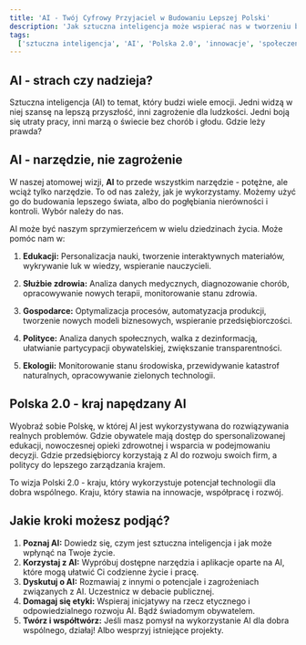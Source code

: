 ```yaml
---
title: 'AI - Twój Cyfrowy Przyjaciel w Budowaniu Lepszej Polski'
description: 'Jak sztuczna inteligencja może wspierać nas w tworzeniu bardziej sprawiedliwego, transparentnego i innowacyjnego społeczeństwa?'
tags:
  ['sztuczna inteligencja', 'AI', 'Polska 2.0', 'innowacje', 'społeczeństwo']
---
```


## AI - strach czy nadzieja?

Sztuczna inteligencja (AI) to temat, który budzi wiele emocji. Jedni widzą w niej szansę na lepszą przyszłość, inni zagrożenie dla ludzkości. Jedni boją się utraty pracy, inni marzą o świecie bez chorób i głodu. Gdzie leży prawda?

## AI - narzędzie, nie zagrożenie

W naszej atomowej wizji, **AI** to przede wszystkim narzędzie - potężne, ale wciąż tylko narzędzie. To od nas zależy, jak je wykorzystamy. Możemy użyć go do budowania lepszego świata, albo do pogłębiania nierówności i kontroli. Wybór należy do nas.

AI może być naszym sprzymierzeńcem w wielu dziedzinach życia. Może pomóc nam w:

1. **Edukacji:**
   Personalizacja nauki, tworzenie interaktywnych materiałów, wykrywanie luk w wiedzy, wspieranie nauczycieli.

2. **Służbie zdrowia:**
   Analiza danych medycznych, diagnozowanie chorób, opracowywanie nowych terapii, monitorowanie stanu zdrowia.

3. **Gospodarce:**
   Optymalizacja procesów, automatyzacja produkcji, tworzenie nowych modeli biznesowych, wspieranie przedsiębiorczości.

4. **Polityce:**
   Analiza danych społecznych, walka z dezinformacją, ułatwianie partycypacji obywatelskiej, zwiększanie transparentności.

5. **Ekologii:**
   Monitorowanie stanu środowiska, przewidywanie katastrof naturalnych, opracowywanie zielonych technologii.

## Polska 2.0 - kraj napędzany AI

Wyobraź sobie Polskę, w której AI jest wykorzystywana do rozwiązywania realnych problemów. Gdzie obywatele mają dostęp do spersonalizowanej edukacji, nowoczesnej opieki zdrowotnej i wsparcia w podejmowaniu decyzji. Gdzie przedsiębiorcy korzystają z AI do rozwoju swoich firm, a politycy do lepszego zarządzania krajem.

To wizja Polski 2.0 - kraju, który wykorzystuje potencjał technologii dla dobra wspólnego. Kraju, który stawia na innowacje, współpracę i rozwój.

## Jakie kroki możesz podjąć?

1. **Poznaj AI:** Dowiedz się, czym jest sztuczna inteligencja i jak może wpłynąć na Twoje życie.
2. **Korzystaj z AI:** Wypróbuj dostępne narzędzia i aplikacje oparte na AI, które mogą ułatwić Ci codzienne życie i pracę.
3. **Dyskutuj o AI:** Rozmawiaj z innymi o potencjale i zagrożeniach związanych z AI. Uczestnicz w debacie publicznej.
4. **Domagaj się etyki:** Wspieraj inicjatywy na rzecz etycznego i odpowiedzialnego rozwoju AI. Bądź świadomym obywatelem.
5. **Twórz i współtwórz:** Jeśli masz pomysł na wykorzystanie AI dla dobra wspólnego, działaj! Albo wesprzyj istniejące projekty.
